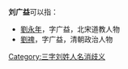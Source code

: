 '''刘广益'''可以指：
* [[劉永年|劉永年]]，字广益，北宋道教人物
* [[劉禆|劉禆]]，字广益，清朝政治人物

{{disambig}}

[[Category:三字刘姓人名消歧义|Category:三字刘姓人名消歧义]]